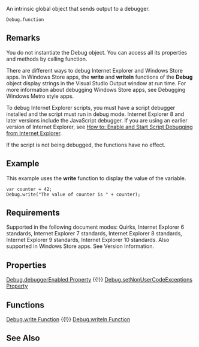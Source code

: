An intrinsic global object that sends output to a debugger.

 Debug.function

==Remarks==
You do not instantiate the Debug object. You can access all its properties and methods by calling function.

There are different ways to debug Internet Explorer and Windows Store apps. In Windows Store apps, the '''write''' and '''writeln''' functions of the '''Debug''' object display strings in the Visual Studio Output window at run time. For more information about debugging Windows Store apps, see Debugging Windows Metro style apps.

To debug Internet Explorer scripts, you must have a script debugger installed and the script must run in debug mode. Internet Explorer 8 and later versions include the JavaScript debugger. If you are using an earlier version of Internet Explorer, see [http://go.microsoft.com/fwlink/?LinkId=133801 How to: Enable and Start Script Debugging from Internet Explorer].

If the script is not being debugged, the functions have no effect.


==Example==
This example uses the '''write''' function to display the value of the variable.

 var counter = 42;
 Debug.write("The value of counter is " + counter);

==Requirements==
Supported in the following document modes: Quirks, Internet Explorer 6 standards, Internet Explorer 7 standards, Internet Explorer 8 standards, Internet Explorer 9 standards, Internet Explorer 10 standards. Also supported in Windows Store apps. See Version Information.


==Properties==
[[Debug/Debug.debuggerEnabled|Debug.debuggerEnabled Property]] {{!}} [[Debug/Debug.setNonUserCodeExceptions Property|Debug.setNonUserCodeExceptions Property]]


==Functions==
[[Debug/Debug.write|Debug.write Function]] {{!}} [[Debug/Debug.writeln Function|Debug.writeln Function]]


==See Also==

              
